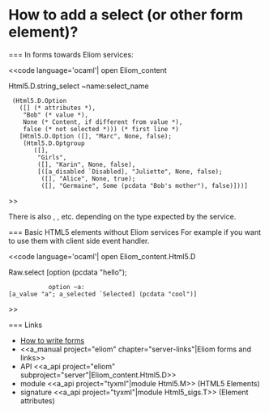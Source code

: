 =How to add a select (or other form element)?=

=== In forms towards Eliom services:

<<code language='ocaml'|
open Eliom_content

Html5.D.string_select ~name:select_name
  (Html5.D.Option
    ([] (* attributes *),
     "Bob" (* value *),
     None (* Content, if different from value *),
     false (* not selected *))) (* first line *)
    [Html5.D.Option ([], "Marc", None, false);
     (Html5.D.Optgroup
        ([],
         "Girls",
         ([], "Karin", None, false),
         [([a_disabled `Disabled], "Juliette", None, false);
          ([], "Alice", None, true);
          ([], "Germaine", Some (pcdata "Bob's mother"), false)]))]
>>

There is also {{{int_select}}}, {{{float_select}}}, etc. depending on
the type expected by the service.

=== Basic HTML5 elements without Eliom services
For example if you want to use them with client side event handler.

<<code language='ocaml'|
open Eliom_content.Html5.D

Raw.select [option (pcdata "hello");
            option ~a:[a_value "a"; a_selected `Selected] (pcdata "cool")]
>>


=== Links
* [[wiki:manual/how-to-write-forms|How to write forms]]
* <<a_manual project="eliom" chapter="server-links"|Eliom forms and links>>
* API <<a_api project="eliom" subproject="server"|Eliom_content.Html5.D>>
* module <<a_api project="tyxml"|module Html5.M>> (HTML5 Elements)
* signature <<a_api project="tyxml"|module Html5_sigs.T>> (Element attributes)
